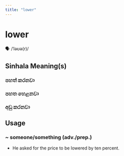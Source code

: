 ```yaml
---
title: "lower"
---
```


# lower

🗣️ /ˈləʊə(r)/

## Sinhala Meaning(s)

### පහත් කරනවා
### පහත හෙළනවා
### අඩු කරනවා

## Usage

### ~ someone/something (adv./prep.)

- He asked for the price to be lowered by ten percent.


